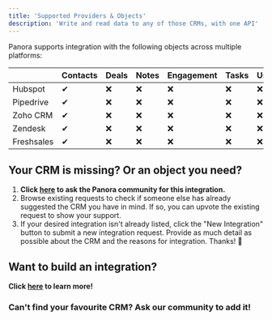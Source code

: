 ```yaml
---
title: 'Supported Providers & Objects'
description: 'Write and read data to any of those CRMs, with one API'
---
```


Panora supports integration with the following objects across multiple platforms:

|             | Contacts | Deals | Notes | Engagement | Tasks | Users |
|-------------|----------|-------|-------|------------|-------|-------|
| Hubspot     | ✔        | ❌    | ❌    | ❌          | ❌    | ❌    |
| Pipedrive   | ✔        | ❌    | ❌    | ❌          | ❌    | ❌    |
| Zoho CRM    | ✔        | ❌    | ❌    | ❌          | ❌    | ❌    |
| Zendesk     | ✔        | ❌    | ❌    | ❌          | ❌    | ❌    |
| Freshsales  | ✔        | ❌    | ❌    | ❌          | ❌    | ❌    |


## Your CRM is missing? Or an object you need?

1. **Click [here](https://panora.canny.io/integration-requests) to ask the Panora community for this integration.**
2. Browse existing requests to check if someone else has already suggested the CRM you have in mind. If so, you can upvote the existing request to show your support.
3. If your desired integration isn't already listed, click the "New Integration" button to submit a new integration request. Provide as much detail as possible about the CRM and the reasons for integration.
Thanks! 🙏


## Want to build an integration?

**Click [here](https://github.com/panoratech/Panora/blob/docs-crmcontact/CONTRIBUTING.md) to learn more!**

<CardGroup cols={4}>
  <Card
    title="Hubspot"
    icon="hubspot"
  >
  </Card>
  <Card
    title="FreshSales"
    icon="freshsales"
  >
  </Card>
    <Card
    title="Pipedrive"
    icon="pipedrive"
  >
  </Card>
    <Card
    title="File Storage"
    icon="image"
  ></Card>
</CardGroup>

### Can't find your favourite CRM? Ask our community to add it!
